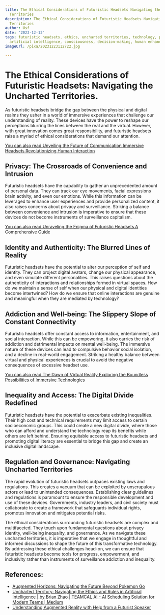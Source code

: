 ```yaml
---
title: The Ethical Considerations of Futuristic Headsets Navigating the Uncharted
  Territories
description: The Ethical Considerations of Futuristic Headsets Navigating the Uncharted
  Territories
author: Usf
date: '2023-12-13'
tags: futuristic headsets, ethics, uncharted territories, technology, privacy, responsibility,
  artificial intelligence, consciousness, decision-making, human enhancement
imageUrl: /pixa/20231223112722.jpg

---
```

# The Ethical Considerations of Futuristic Headsets: Navigating the Uncharted Territories.

As futuristic headsets  bridge the gap between the physical and digital realms they usher in  a world of immersive experiences that challenge our  understanding of reality. These devices  have the power to reshape our perceptions blurring the lines between the real and the virtual. However, with great innovation comes great responsibility, and futuristic headsets raise a myriad of ethical considerations that demand our attention.

[You can also read Unveiling the Future of Communication Immersive Headsets Revolutionizing  Human Interaction](Unveiling%20the%20Future%20of%20Communication%20Immersive%20Headsets%20Revolutionizing%20Human%20Interaction)


##  Privacy: The Crossroads of Convenience  and Intrusion

Futuristic  headsets have the capability to gather an unprecedented  amount of  personal data. They can track  our eye movements, facial expressions  brain activity, and even our  emotions. While this information can be  leveraged  to enhance user experiences and provide personalized content, it also raises concerns about privacy  and surveillance. Striking a balance between convenience and intrusion is  imperative to ensure that these devices do not become instruments of surveillance capitalism.

[You can  also read Unraveling the Enigma of Futuristic Headsets  A Comprehensive Guide](Unraveling%20the%20Enigma%20of%20Futuristic%20Headsets%20A%20Comprehensive%20Guide)


##  Identity and Authenticity: The Blurred Lines of Reality

Futuristic headsets have the potential to alter our perception of self and  identity. They can project digital  avatars, change our physical appearance, and even simulate different personalities. This  raises questions about the authenticity of interactions and  relationships formed in virtual spaces. How  do we maintain a sense of self when our physical and digital identities become intertwined? How do we ensure that online interactions are genuine  and meaningful when they are mediated by technology?

## Addiction and Well-being: The Slippery Slope of Constant Connectivity

Futuristic headsets  offer constant access to information, entertainment, and social interaction. While this can be empowering, it  also carries the risk of addiction and detrimental impacts on mental well-being. The immersive nature of these devices can lead to compulsive behavior social isolation,  and a decline in  real-world engagement. Striking a healthy balance between virtual and physical experiences is crucial to avoid the negative consequences of excessive headset use.

[You can also read The Dawn of Virtual Reality Exploring the Boundless Possibilities of Immersive Technologies](The%20Dawn%20of%20Virtual%20Reality%20Exploring%20the%20Boundless%20Possibilities%20of%20Immersive%20Technologies)


## Inequality and  Access: The Digital Divide Redefined

Futuristic headsets have the potential to exacerbate existing inequalities. Their high cost and  technical requirements may limit access to certain socioeconomic groups. This could create a new digital divide, where those who  can afford and understand  the technology reap its benefits while others are left behind.  Ensuring equitable access to futuristic headsets and promoting digital literacy are essential to bridge this gap  and create an inclusive digital landscape.

## Regulation and Governance: Navigating Uncharted Territories

The rapid evolution of  futuristic  headsets outpaces existing laws and regulations.  This  creates a vacuum that can be exploited by  unscrupulous actors  or lead to unintended consequences. Establishing clear guidelines  and regulations is paramount to ensure the responsible  development and use of these devices.  Governments, industry leaders, and civil society must collaborate to create a framework that  safeguards individual rights, promotes innovation and mitigates  potential  risks.

The ethical considerations surrounding futuristic headsets are  complex and multifaceted. They touch upon fundamental questions about privacy identity, well-being inequality, and  governance. As  we navigate these uncharted territories, it is  imperative that  we engage in thoughtful and informed discussions to shape the  future of this transformative technology. By addressing these  ethical challenges head-on, we can ensure that futuristic  headsets become tools for progress, empowerment, and inclusivity rather than instruments of surveillance addiction and inequality.

## References:
- [Augmented Horizons: Navigating the Future Beyond Pokemon Go](https://ezekieloke.substack.com/p/augmented-horizons-navigating-the)
- [Uncharted Territory: Navigating the Ethics and Rules in Artificial Intelligence | by Brian Zhao | TEAMCAL AI - AI Scheduling Solution for Modern Teams | Medium](https://medium.com/teamcalai/uncharted-territory-navigating-the-ethics-and-rules-in-artificial-intelligence-71f5cbb0bb4)
- [Understanding Augmented Reality with Help from a Futurist Speaker](https://www.thedigitalspeaker.com/understanding-augmented-reality-help-futurist-speaker/)
